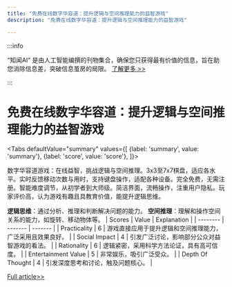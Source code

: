 ```yaml
---
title: "免费在线数字华容道：提升逻辑与空间推理能力的益智游戏"
description: "免费在线数字华容道：提升逻辑与空间推理能力的益智游戏"

---
```



:::info

“知闻AI“ 是由人工智能编撰的刊物集合，确保您只获得最有价值的信息，旨在助您消除信息差，突破信息茧房的局限。  [了解更多 >>](/)

:::

# 免费在线数字华容道：提升逻辑与空间推理能力的益智游戏


<Tabs
	defaultValue="summary"
	values={[
	{label: 'summary', value: 'summary'},
	{label: 'score', value: 'score'},
]}>
<TabItem value="summary">


数字华容道游戏：在线益智，挑战逻辑与空间推理。3x3至7x7棋盘，适应各水平。实时反馈移动次数与用时，支持键盘操作，适配各种设备。完全免费，无需注册。智能难度调节，从初学者到大师级。简洁界面，流畅操作，注重用户隐私。玩家评价高，认为游戏有趣且具教育价值，能提升逻辑思维。

**逻辑思维**：通过分析、推理和判断解决问题的能力。
**空间推理**：理解和操作空间关系的能力，如旋转、移动物体等。
</TabItem>
<TabItem value="score">
	| Scores     | Value   | Explanation |
	| -------- | ------- | ------- |
	| Practicality  | 6    | 游戏直接应用于提升逻辑和空间推理能力，广泛采用且效果良好。    |
	| Social Impact | 4     | 引发广泛讨论，影响部分公众对益智游戏的看法。    |
	| Rationality    | 6    | 逻辑紧密，采用科学方法论证，具有高可信度。    |
	| Entertainment Value    | 5    | 非常娱乐，吸引广泛受众。    |
	| Depth Of Thought    | 4    | 引发深度思考和讨论，触及问题核心。    |
</TabItem>
</Tabs>

[Full article>>](https://github.com/ruanyf/weekly/issues/5358)
